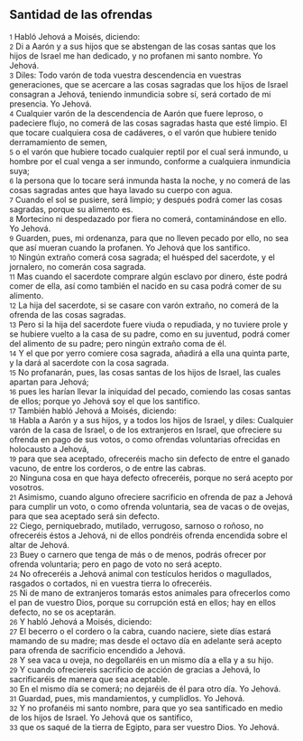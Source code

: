 == Santidad de las ofrendas ==

{{anchor|1}} <small>1</small> Habló Jehová a Moisés, diciendo:<br>
{{anchor|2}} <small>2</small> Di a Aarón y a sus hijos que se abstengan de las cosas santas que los hijos de Israel me han dedicado, y no profanen mi santo nombre. Yo Jehová.<br>
{{anchor|3}} <small>3</small> Diles: Todo varón de toda vuestra descendencia en vuestras generaciones, que se acercare a las cosas sagradas que los hijos de Israel consagran a Jehová, teniendo inmundicia sobre sí, será cortado de mi presencia. Yo Jehová.<br>
{{anchor|4}} <small>4</small> Cualquier varón de la descendencia de Aarón que fuere leproso, o padeciere flujo, no comerá de las cosas sagradas hasta que esté limpio. El que tocare cualquiera cosa de cadáveres, o el varón que hubiere tenido derramamiento de semen,<br>
{{anchor|5}} <small>5</small> o el varón que hubiere tocado cualquier reptil por el cual será inmundo, u hombre por el cual venga a ser inmundo, conforme a cualquiera inmundicia suya;<br>
{{anchor|6}} <small>6</small> la persona que lo tocare será inmunda hasta la noche, y no comerá de las cosas sagradas antes que haya lavado su cuerpo con agua.<br>
{{anchor|7}} <small>7</small> Cuando el sol se pusiere, será limpio; y después podrá comer las cosas sagradas, porque su alimento es.<br>
{{anchor|8}} <small>8</small> Mortecino ni despedazado por fiera no comerá, contaminándose en ello. Yo Jehová.<br>
{{anchor|9}} <small>9</small> Guarden, pues, mi ordenanza, para que no lleven pecado por ello, no sea que así mueran cuando la profanen. Yo Jehová que los santifico.<br>
{{anchor|10}} <small>10</small> Ningún extraño comerá cosa sagrada; el huésped del sacerdote, y el jornalero, no comerán cosa sagrada.<br>
{{anchor|11}} <small>11</small> Mas cuando el sacerdote comprare algún esclavo por dinero, éste podrá comer de ella, así como también el nacido en su casa podrá comer de su alimento.<br>
{{anchor|12}} <small>12</small> La hija del sacerdote, si se casare con varón extraño, no comerá de la ofrenda de las cosas sagradas.<br>
{{anchor|13}} <small>13</small> Pero si la hija del sacerdote fuere viuda o repudiada, y no tuviere prole y se hubiere vuelto a la casa de su padre, como en su juventud, podrá comer del alimento de su padre; pero ningún extraño coma de él.<br>
{{anchor|14}} <small>14</small> Y el que por yerro comiere cosa sagrada, añadirá a ella una quinta parte, y la dará al sacerdote con la cosa sagrada.<br>
{{anchor|15}} <small>15</small> No profanarán, pues, las cosas santas de los hijos de Israel, las cuales apartan para Jehová;<br>
{{anchor|16}} <small>16</small> pues les harían llevar la iniquidad del pecado, comiendo las cosas santas de ellos; porque yo Jehová soy el que los santifico.<br>
{{anchor|17}} <small>17</small> También habló Jehová a Moisés, diciendo:<br>
{{anchor|18}} <small>18</small> Habla a Aarón y a sus hijos, y a todos los hijos de Israel, y diles: Cualquier varón de la casa de Israel, o de los extranjeros en Israel, que ofreciere su ofrenda en pago de sus votos, o como ofrendas voluntarias ofrecidas en holocausto a Jehová,<br>
{{anchor|19}} <small>19</small> para que sea aceptado, ofreceréis macho sin defecto de entre el ganado vacuno, de entre los corderos, o de entre las cabras.<br>
{{anchor|20}} <small>20</small> Ninguna cosa en que haya defecto ofreceréis, porque no será acepto por vosotros.<br>
{{anchor|21}} <small>21</small> Asimismo, cuando alguno ofreciere sacrificio en ofrenda de paz a Jehová para cumplir un voto, o como ofrenda voluntaria, sea de vacas o de ovejas, para que sea aceptado será sin defecto.<br>
{{anchor|22}} <small>22</small> Ciego, perniquebrado, mutilado, verrugoso, sarnoso o roñoso, no ofreceréis éstos a Jehová, ni de ellos pondréis ofrenda encendida sobre el altar de Jehová.<br>
{{anchor|23}} <small>23</small> Buey o carnero que tenga de más o de menos, podrás ofrecer por ofrenda voluntaria; pero en pago de voto no será acepto.<br>
{{anchor|24}} <small>24</small> No ofreceréis a Jehová animal con testículos heridos o magullados, rasgados o cortados, ni en vuestra tierra lo ofreceréis.<br>
{{anchor|25}} <small>25</small> Ni de mano de extranjeros tomarás estos animales para ofrecerlos como el pan de vuestro Dios, porque su corrupción está en ellos; hay en ellos defecto, no se os aceptarán.<br>
{{anchor|26}} <small>26</small> Y habló Jehová a Moisés, diciendo:<br>
{{anchor|27}} <small>27</small> El becerro o el cordero o la cabra, cuando naciere, siete días estará mamando de su madre; mas desde el octavo día en adelante será acepto para ofrenda de sacrificio encendido a Jehová.<br>
{{anchor|28}} <small>28</small> Y sea vaca u oveja, no degollaréis en un mismo día a ella y a su hijo.<br>
{{anchor|29}} <small>29</small> Y cuando ofreciereis sacrificio de acción de gracias a Jehová, lo sacrificaréis de manera que sea aceptable.<br>
{{anchor|30}} <small>30</small> En el mismo día se comerá; no dejaréis de él para otro día. Yo Jehová.<br>
{{anchor|31}} <small>31</small> Guardad, pues, mis mandamientos, y cumplidlos. Yo Jehová.<br>
{{anchor|32}} <small>32</small> Y no profanéis mi santo nombre, para que yo sea santificado en medio de los hijos de Israel. Yo Jehová que os santifico,<br>
{{anchor|33}} <small>33</small> que os saqué de la tierra de Egipto, para ser vuestro Dios. Yo Jehová.<br>
